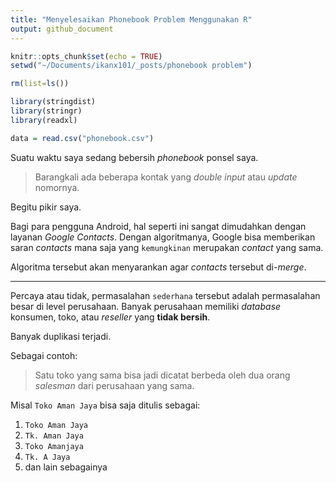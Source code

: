 ```yaml
---
title: "Menyelesaikan Phonebook Problem Menggunakan R"
output: github_document
---
```


```r
knitr::opts_chunk$set(echo = TRUE)
setwd("~/Documents/ikanx101/_posts/phonebook problem")

rm(list=ls())

library(stringdist)
library(stringr)
library(readxl)

data = read.csv("phonebook.csv")
```
Suatu waktu saya sedang bebersih _phonebook_ ponsel saya.

> Barangkali ada beberapa kontak yang _double input_ atau _update_ nomornya.

Begitu pikir saya.

Bagi para pengguna Android, hal seperti ini sangat dimudahkan dengan layanan _Google Contacts_. Dengan algoritmanya, Google bisa memberikan saran _contacts_ mana saja yang `kemungkinan` merupakan _contact_ yang sama.

Algoritma tersebut akan menyarankan agar _contacts_ tersebut di-_merge_.

---

Percaya atau tidak, permasalahan `sederhana` tersebut adalah permasalahan besar di level perusahaan. Banyak perusahaan memiliki _database_ konsumen, toko, atau _reseller_ yang __tidak bersih__.

Banyak duplikasi terjadi.

Sebagai contoh:

> Satu toko yang sama bisa jadi dicatat berbeda oleh dua orang _salesman_ dari perusahaan yang sama.

Misal `Toko Aman Jaya` bisa saja ditulis sebagai:

1. `Toko Aman Jaya`
1. `Tk. Aman Jaya`
1. `Toko Amanjaya`
1. `Tk. A Jaya`
1. dan lain sebagainya

